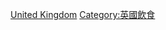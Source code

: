 {{Commonscat|Restaurants in the United Kingdom}}

[[Category:各國餐廳|United Kingdom]]
[[Category:英國飲食|Category:英國飲食]]